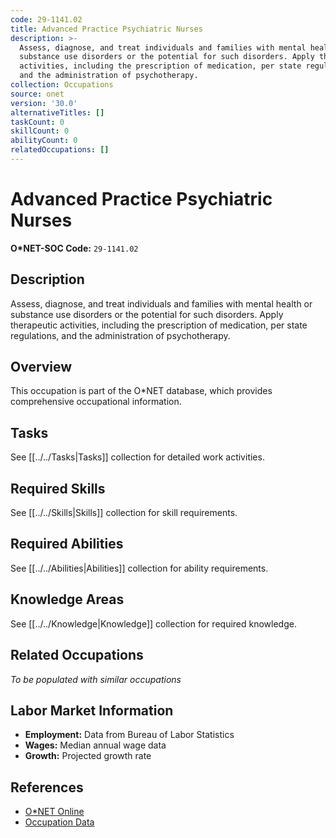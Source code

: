 ```yaml
---
code: 29-1141.02
title: Advanced Practice Psychiatric Nurses
description: >-
  Assess, diagnose, and treat individuals and families with mental health or
  substance use disorders or the potential for such disorders. Apply therapeutic
  activities, including the prescription of medication, per state regulations,
  and the administration of psychotherapy.
collection: Occupations
source: onet
version: '30.0'
alternativeTitles: []
taskCount: 0
skillCount: 0
abilityCount: 0
relatedOccupations: []
---
```

# Advanced Practice Psychiatric Nurses

**O*NET-SOC Code:** `29-1141.02`

## Description

Assess, diagnose, and treat individuals and families with mental health or substance use disorders or the potential for such disorders. Apply therapeutic activities, including the prescription of medication, per state regulations, and the administration of psychotherapy.

## Overview

This occupation is part of the O*NET database, which provides comprehensive occupational information.

## Tasks

See [[../../Tasks|Tasks]] collection for detailed work activities.

## Required Skills

See [[../../Skills|Skills]] collection for skill requirements.

## Required Abilities

See [[../../Abilities|Abilities]] collection for ability requirements.

## Knowledge Areas

See [[../../Knowledge|Knowledge]] collection for required knowledge.

## Related Occupations

*To be populated with similar occupations*

## Labor Market Information

- **Employment:** Data from Bureau of Labor Statistics
- **Wages:** Median annual wage data
- **Growth:** Projected growth rate

## References

- [O*NET Online](https://www.onetonline.org/link/summary/29-1141.02)
- [Occupation Data](https://www.onetcenter.org/)
